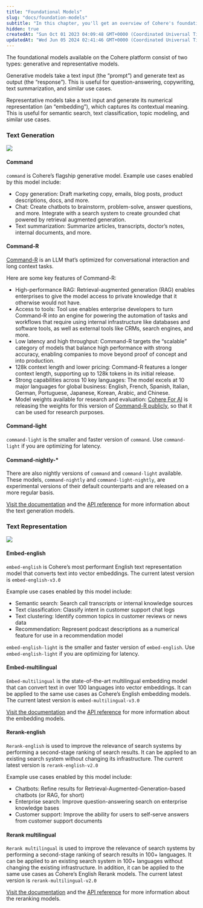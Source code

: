 ```yaml
---
title: "Foundational Models"
slug: "docs/foundation-models"
subtitle: "In this chapter, you'll get an overview of Cohere's foundation models."
hidden: true
createdAt: "Sun Oct 01 2023 04:09:48 GMT+0000 (Coordinated Universal Time)"
updatedAt: "Wed Jun 05 2024 02:41:46 GMT+0000 (Coordinated Universal Time)"
---
```

The foundational models available on the Cohere platform consist of two types: generative and representative models.

Generative models take a text input (the “prompt”) and generate text as output (the “response”). This is useful for question-answering, copywriting, text summarization, and similar use cases.

Representative models take a text input and generate its numerical representation (an “embedding”), which captures its contextual meaning. This is useful for semantic search, text classification, topic modeling, and similar use cases.

### Text Generation

<img src='../../../assets/images/fb69165-generate.png' />


#### Command

`command` is Cohere’s flagship generative model. Example use cases enabled by this model include:

- Copy generation: Draft marketing copy, emails, blog posts, product descriptions, docs, and more.
- Chat: Create chatbots to brainstorm, problem-solve, answer questions, and more. Integrate with a search system to create grounded chat powered by retrieval augmented generation.
- Text summarization: Summarize articles, transcripts, doctor’s notes, internal documents, and more.

#### Command-R

[Command-R](/docs/command-r) is an LLM that’s optimized for conversational interaction and long context tasks.

Here are some key features of Command-R:

- High-performance RAG: Retrieval-augmented generation (RAG) enables enterprises to give the model access to private knowledge that it otherwise would not have.
- Access to tools: Tool use enables enterprise developers to turn Command-R into an engine for powering the automation of tasks and workflows that require using internal infrastructure like databases and software tools, as well as external tools like CRMs, search engines, and more.
- Low latency and high throughput: Command-R targets the “scalable” category of models that balance high performance with strong accuracy, enabling companies to move beyond proof of concept and into production.
- 128k context length and lower pricing: Command-R features a longer context length, supporting up to 128k tokens in its initial release.
- Strong capabilities across 10 key languages: The model excels at 10 major languages for global business: English, French, Spanish, Italian, German, Portuguese, Japanese, Korean, Arabic, and Chinese.
- Model weights available for research and evaluation: [Cohere For AI](https://cohere.com/research) is releasing the weights for this version of [Command-R publicly](https://huggingface.co/CohereForAI/c4ai-command-r-v01), so that it can be used for research purposes.

#### Command-light

`command-light` is the smaller and faster version of `command`. Use `command-light` if you are optimizing for latency.

#### Command-nightly-\*

There are also nightly versions of `command` and `command-light` available. These models, `command-nightly` and `command-light-nightly`, are experimental versions of their default counterparts and are released on a more regular basis.

[Visit the documentation](/docs/command-beta) and the [API reference](/reference/generate) for more information about the text generation models.

### Text Representation

<img src='../../../assets/images/5e3c017-embed.png' />


#### Embed-english

`embed-english` is Cohere’s most performant English text representation model that converts text into vector embeddings. The current latest version is `embed-english-v3.0`

Example use cases enabled by this model include:

- Semantic search: Search call transcripts or internal knowledge sources
- Text classification: Classify intent in customer support chat logs
- Text clustering: Identify common topics in customer reviews or news data
- Recommendation: Represent podcast descriptions as a numerical feature for use in a recommendation model

`embed-english-light` is the smaller and faster version of `embed-english`. Use `embed-english-light` if you are optimizing for latency.

#### Embed-multilingual

`Embed-multilingual` is the state-of-the-art multilingual embedding model that can convert text in over 100 languages into vector embeddings. It can be applied to the same use cases as Cohere’s English embedding models. The current latest version is `embed-multilingual-v3.0`

[Visit the documentation](/docs/multilingual-language-models) and the [API reference](/reference/embed) for more information about the embedding models.

#### Rerank-english

`Rerank-english` is used to improve the relevance of search systems by performing a second-stage ranking of search results. It can be applied to an existing search system without changing its infrastructure. The current latest version is `rerank-english-v2.0`

Example use cases enabled by this model include:

- Chatbots: Refine results for Retrieval-Augmented-Generation-based chatbots (or RAG, for short)
- Enterprise search: Improve question-answering search on enterprise knowledge bases
- Customer support: Improve the ability for users to self-serve answers from customer support documents

#### Rerank multilingual

`Rerank multilingual` is used to improve the relevance of search systems by performing a second-stage ranking of search results in 100+ languages. It can be applied to an existing search system in 100+ languages without changing the existing infrastructure. In addition, it can be applied to the same use cases as Cohere’s English Rerank models. The current latest version is `rerank-multilingual-v2.0`

[Visit the documentation](/docs/reranking) and the [API reference](/reference/rerank-1) for more information about the reranking models.

